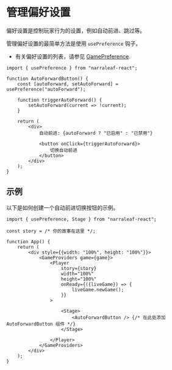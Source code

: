 # 管理偏好设置

偏好设置是控制玩家行为的设置，例如自动前进、跳过等。

管理偏好设置的最简单方法是使用 `usePreference` 钩子。

- 有关偏好设置的列表，请参见 [GamePreference](../core/types/GamePreference).

```tsx
import { usePreference } from "narraleaf-react";
```

```tsx
function AutoForwardButton() {
    const [autoForward, setAutoForward] = usePreference("autoForward");

    function triggerAutoForward() {
        setAutoForward(current => !current);
    }

    return (
        <div>
            自动前进: {autoForward ? "已启用" : "已禁用"}
            
            <button onClick={triggerAutoForward}>
                切换自动前进
            </button>
        </div>
    );
}
```

## 示例

以下是如何创建一个自动前进切换按钮的示例。

```tsx
import { usePreference, Stage } from "narraleaf-react";

const story = /* 你的故事在这里 */;

function App() {
    return (
        <div style={{width: "100%", height: "100%"}}>
            <GameProviders game={game}>
                <Player
                    story={story}
                    width="100%"
                    height="100%"
                    onReady={({liveGame}) => {
                        liveGame.newGame();
                    }}
                >

                    <Stage>
                        <AutoForwardButton /> {/* 在此处添加 AutoForwardButton 组件 */}
                    </Stage>

                </Player>
            </GameProviders>
        </div>
    );
}
```
